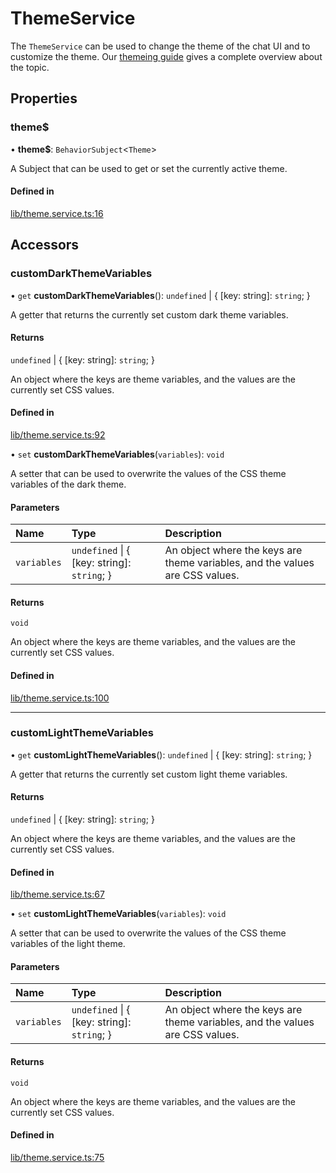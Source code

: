 # ThemeService

The `ThemeService` can be used to change the theme of the chat UI and to customize the theme. Our [themeing guide](../concepts/themeing-and-css.mdx) gives a complete overview about the topic.

## Properties

### theme$

• **theme$**: `BehaviorSubject`<`Theme`\>

A Subject that can be used to get or set the currently active theme.

#### Defined in

[lib/theme.service.ts:16](https://github.com/GetStream/stream-chat-angular/blob/ca834e6/projects/stream-chat-angular/src/lib/theme.service.ts#L16)

## Accessors

### customDarkThemeVariables

• `get` **customDarkThemeVariables**(): `undefined` \| { [key: string]: `string`;  }

A getter that returns the currently set custom dark theme variables.

#### Returns

`undefined` \| { [key: string]: `string`;  }

An object where the keys are theme variables, and the values are the currently set CSS values.

#### Defined in

[lib/theme.service.ts:92](https://github.com/GetStream/stream-chat-angular/blob/ca834e6/projects/stream-chat-angular/src/lib/theme.service.ts#L92)

• `set` **customDarkThemeVariables**(`variables`): `void`

A setter that can be used to overwrite the values of the CSS theme variables of the dark theme.

#### Parameters

| Name | Type | Description |
| :------ | :------ | :------ |
| `variables` | `undefined` \| { [key: string]: `string`;  } | An object where the keys are theme variables, and the values are CSS values. |

#### Returns

`void`

An object where the keys are theme variables, and the values are the currently set CSS values.

#### Defined in

[lib/theme.service.ts:100](https://github.com/GetStream/stream-chat-angular/blob/ca834e6/projects/stream-chat-angular/src/lib/theme.service.ts#L100)

___

### customLightThemeVariables

• `get` **customLightThemeVariables**(): `undefined` \| { [key: string]: `string`;  }

A getter that returns the currently set custom light theme variables.

#### Returns

`undefined` \| { [key: string]: `string`;  }

An object where the keys are theme variables, and the values are the currently set CSS values.

#### Defined in

[lib/theme.service.ts:67](https://github.com/GetStream/stream-chat-angular/blob/ca834e6/projects/stream-chat-angular/src/lib/theme.service.ts#L67)

• `set` **customLightThemeVariables**(`variables`): `void`

A setter that can be used to overwrite the values of the CSS theme variables of the light theme.

#### Parameters

| Name | Type | Description |
| :------ | :------ | :------ |
| `variables` | `undefined` \| { [key: string]: `string`;  } | An object where the keys are theme variables, and the values are CSS values. |

#### Returns

`void`

An object where the keys are theme variables, and the values are the currently set CSS values.

#### Defined in

[lib/theme.service.ts:75](https://github.com/GetStream/stream-chat-angular/blob/ca834e6/projects/stream-chat-angular/src/lib/theme.service.ts#L75)
